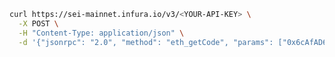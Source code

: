 
<Tabs>
  <TabItem value="curl">

```bash
curl https://sei-mainnet.infura.io/v3/<YOUR-API-KEY> \
  -X POST \
  -H "Content-Type: application/json" \
  -d '{"jsonrpc": "2.0", "method": "eth_getCode", "params": ["0x6cAfAD6AAf5F3EAB6a7a31472A8B577d5eCF8777", "latest"], "id": 1}'
```

  </TabItem>
</Tabs>
